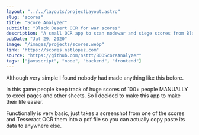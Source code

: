```yaml
---
layout: "../../layouts/projectLayout.astro"
slug: "scores"
title: "Score Analyzer"
subtitle: "Black Desert OCR for war scores"
description: "A small OCR app to scan nodewar and siege scores from Black Desert Online and transpile them to pdf for easy access and tracking. Made with Tesseract.js"
pubDate: "Jul 29, 2020"
image: "/images/projects/scores.webp"
link: "https://scores.nstlopez.com"
source: "https://github.com/nsttt/BDOScoreAnalyzer"
tags: ["javascript", "node", "backend", "frontend"]
---
```


Although very simple I found nobody had made anything like this before.

In this game people keep track of huge scores of 100+ people MANUALLY to excel pages and other sheets. So I decided to make this app to make their life easier.

Functionally is very basic, just takes a screenshot from one of the scores and Tesseract OCR them into a pdf file so you can actually copy paste its data to anywhere else.
